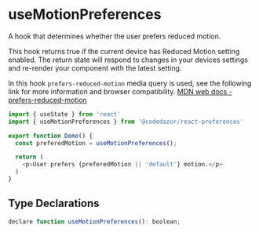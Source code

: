 # useMotionPreferences

A hook that determines whether the user prefers reduced motion. 

This hook returns true if the current device has Reduced Motion setting enabled. 
The return state will respond to changes in your devices settings and re-render your 
component with the latest setting.

In this hook `prefers-reduced-motion` media query is used, see the following link for 
more information and browser compatibility. 
[MDN web docs - prefers-reduced-motion](https://developer.mozilla.org/en-US/docs/Web/CSS/@media/prefers-reduced-motion)

```js
import { useState } from 'react'
import { useMotionPreferences } from '@codedazur/react-preferences'

export function Demo() {
  const preferedMotion = useMotionPreferences();

  return (
    <p>User prefers {preferedMotion || 'default'} motion.</p>
  )
}
```

## Type Declarations

```js
declare function useMotionPreferences(): boolean;
````

